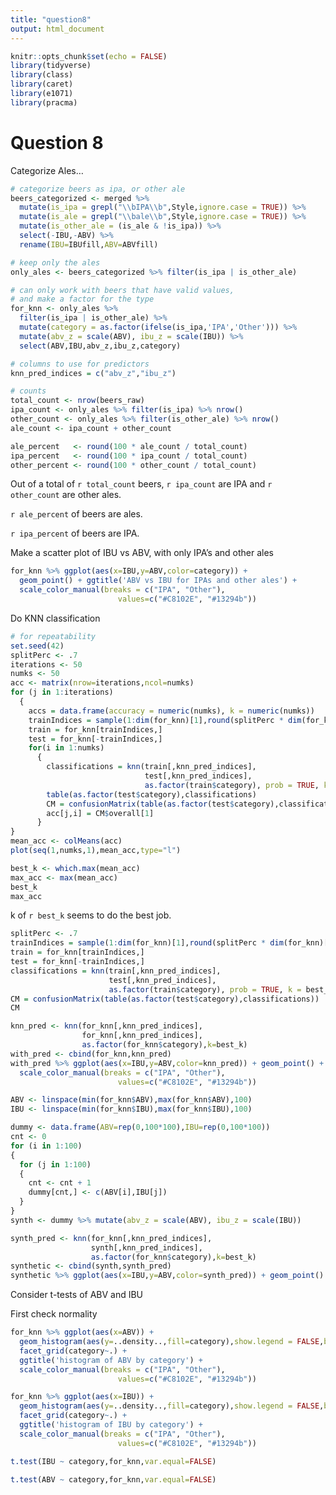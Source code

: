 ```yaml
---
title: "question8"
output: html_document
---
```


```r
knitr::opts_chunk$set(echo = FALSE)
library(tidyverse)
library(class)
library(caret)
library(e1071)
library(pracma)
```

# Question 8
Categorize Ales...
```r
# categorize beers as ipa, or other ale
beers_categorized <- merged %>%
  mutate(is_ipa = grepl("\\bIPA\\b",Style,ignore.case = TRUE)) %>%
  mutate(is_ale = grepl("\\bale\\b",Style,ignore.case = TRUE)) %>%
  mutate(is_other_ale = (is_ale & !is_ipa)) %>%
  select(-IBU,-ABV) %>%
  rename(IBU=IBUfill,ABV=ABVfill)

# keep only the ales
only_ales <- beers_categorized %>% filter(is_ipa | is_other_ale)

# can only work with beers that have valid values,
# and make a factor for the type
for_knn <- only_ales %>% 
  filter(is_ipa | is_other_ale) %>%
  mutate(category = as.factor(ifelse(is_ipa,'IPA','Other'))) %>%
  mutate(abv_z = scale(ABV), ibu_z = scale(IBU)) %>%
  select(ABV,IBU,abv_z,ibu_z,category)

# columns to use for predictors
knn_pred_indices = c("abv_z","ibu_z")                                                

# counts
total_count <- nrow(beers_raw)
ipa_count <- only_ales %>% filter(is_ipa) %>% nrow()
other_count <- only_ales %>% filter(is_other_ale) %>% nrow()
ale_count <- ipa_count + other_count

ale_percent   <- round(100 * ale_count / total_count)
ipa_percent   <- round(100 * ipa_count / total_count)
other_percent <- round(100 * other_count / total_count)
```

Out of a total of `r total_count` beers, `r ipa_count` are IPA and `r other_count` are other ales.

`r ale_percent` of beers are ales.

`r ipa_percent` of beers are IPA.

Make a scatter plot of IBU vs ABV, with only IPA's and other ales
```r
for_knn %>% ggplot(aes(x=IBU,y=ABV,color=category)) + 
  geom_point() + ggtitle('ABV vs IBU for IPAs and other ales') +
  scale_color_manual(breaks = c("IPA", "Other"),
                        values=c("#C8102E", "#13294b"))
```

Do KNN classification
```r
# for repeatability
set.seed(42)
splitPerc <- .7
iterations <- 50
numks <- 50
acc <- matrix(nrow=iterations,ncol=numks)
for (j in 1:iterations)
  {
    accs = data.frame(accuracy = numeric(numks), k = numeric(numks))
    trainIndices = sample(1:dim(for_knn)[1],round(splitPerc * dim(for_knn)[1]))
    train = for_knn[trainIndices,]
    test = for_knn[-trainIndices,]
    for(i in 1:numks)
      {
        classifications = knn(train[,knn_pred_indices],
                              test[,knn_pred_indices],
                              as.factor(train$category), prob = TRUE, k = i)
        table(as.factor(test$category),classifications)
        CM = confusionMatrix(table(as.factor(test$category),classifications))
        acc[j,i] = CM$overall[1]
      }
}
mean_acc <- colMeans(acc)
plot(seq(1,numks,1),mean_acc,type="l")
```

```r
best_k <- which.max(mean_acc)
max_acc <- max(mean_acc)
best_k
max_acc
```

k of `r best_k` seems to do the best job.

```r
splitPerc <- .7
trainIndices = sample(1:dim(for_knn)[1],round(splitPerc * dim(for_knn)[1]))
train = for_knn[trainIndices,]
test = for_knn[-trainIndices,]
classifications = knn(train[,knn_pred_indices],
                      test[,knn_pred_indices],
                      as.factor(train$category), prob = TRUE, k = best_k)
CM = confusionMatrix(table(as.factor(test$category),classifications))
CM
```


```r
knn_pred <- knn(for_knn[,knn_pred_indices],
                for_knn[,knn_pred_indices],
                as.factor(for_knn$category),k=best_k)
with_pred <- cbind(for_knn,knn_pred)
with_pred %>% ggplot(aes(x=IBU,y=ABV,color=knn_pred)) + geom_point() + ggtitle('Predicted Class') +
  scale_color_manual(breaks = c("IPA", "Other"),
                        values=c("#C8102E", "#13294b"))
```

```r
ABV <- linspace(min(for_knn$ABV),max(for_knn$ABV),100)
IBU <- linspace(min(for_knn$IBU),max(for_knn$IBU),100)

dummy <- data.frame(ABV=rep(0,100*100),IBU=rep(0,100*100))
cnt <- 0
for (i in 1:100)
{
  for (j in 1:100)
  {
    cnt <- cnt + 1
    dummy[cnt,] <- c(ABV[i],IBU[j])
  }
}
synth <- dummy %>% mutate(abv_z = scale(ABV), ibu_z = scale(IBU))

synth_pred <- knn(for_knn[,knn_pred_indices],
                  synth[,knn_pred_indices],
                  as.factor(for_knn$category),k=best_k)
synthetic <- cbind(synth,synth_pred)
synthetic %>% ggplot(aes(x=IBU,y=ABV,color=synth_pred)) + geom_point() + ggtitle('Class Map')
```

Consider t-tests of ABV and IBU

First check normality

```r
for_knn %>% ggplot(aes(x=ABV)) +
  geom_histogram(aes(y=..density..,fill=category),show.legend = FALSE,bins=21) +
  facet_grid(category~.) +
  ggtitle('histogram of ABV by category') +
  scale_color_manual(breaks = c("IPA", "Other"),
                        values=c("#C8102E", "#13294b"))
```

```r
for_knn %>% ggplot(aes(x=IBU)) +
  geom_histogram(aes(y=..density..,fill=category),show.legend = FALSE,bins=21) +
  facet_grid(category~.) +
  ggtitle('histogram of IBU by category') +
  scale_color_manual(breaks = c("IPA", "Other"),
                        values=c("#C8102E", "#13294b"))
```

```r
t.test(IBU ~ category,for_knn,var.equal=FALSE)
```

```r
t.test(ABV ~ category,for_knn,var.equal=FALSE)
```

